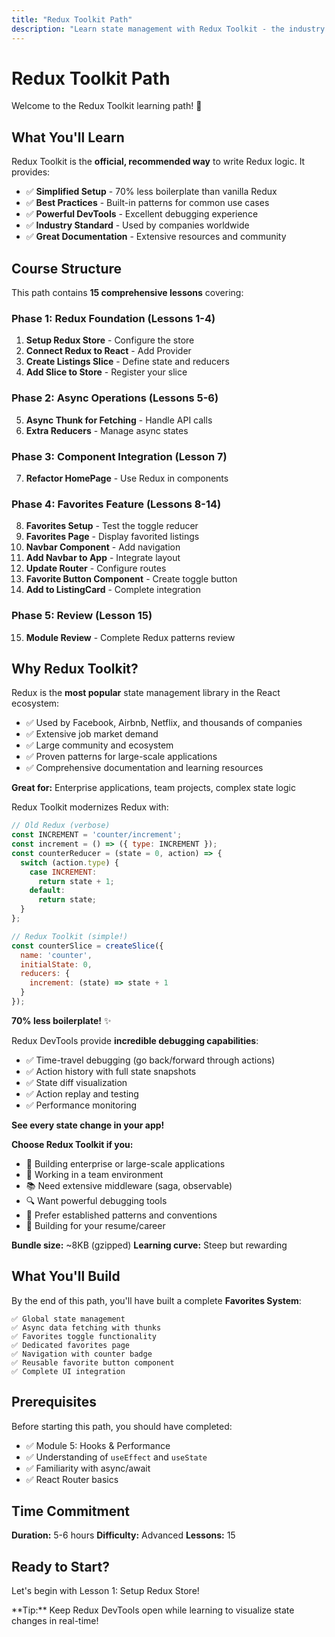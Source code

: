 ```yaml
---
title: "Redux Toolkit Path"
description: "Learn state management with Redux Toolkit - the industry standard solution"
---
```


# Redux Toolkit Path

Welcome to the Redux Toolkit learning path! 🔴

## What You'll Learn

Redux Toolkit is the **official, recommended way** to write Redux logic. It provides:

- ✅ **Simplified Setup** - 70% less boilerplate than vanilla Redux
- ✅ **Best Practices** - Built-in patterns for common use cases
- ✅ **Powerful DevTools** - Excellent debugging experience
- ✅ **Industry Standard** - Used by companies worldwide
- ✅ **Great Documentation** - Extensive resources and community

## Course Structure

This path contains **15 comprehensive lessons** covering:

### Phase 1: Redux Foundation (Lessons 1-4)
1. **Setup Redux Store** - Configure the store
2. **Connect Redux to React** - Add Provider
3. **Create Listings Slice** - Define state and reducers
4. **Add Slice to Store** - Register your slice

### Phase 2: Async Operations (Lessons 5-6)
5. **Async Thunk for Fetching** - Handle API calls
6. **Extra Reducers** - Manage async states

### Phase 3: Component Integration (Lesson 7)
7. **Refactor HomePage** - Use Redux in components

### Phase 4: Favorites Feature (Lessons 8-14)
8. **Favorites Setup** - Test the toggle reducer
9. **Favorites Page** - Display favorited listings
10. **Navbar Component** - Add navigation
11. **Add Navbar to App** - Integrate layout
12. **Update Router** - Configure routes
13. **Favorite Button Component** - Create toggle button
14. **Add to ListingCard** - Complete integration

### Phase 5: Review (Lesson 15)
15. **Module Review** - Complete Redux patterns review

## Why Redux Toolkit?

<Accordions>

<Accordion title="Industry Standard">

Redux is the **most popular** state management library in the React ecosystem:

- ✅ Used by Facebook, Airbnb, Netflix, and thousands of companies
- ✅ Extensive job market demand
- ✅ Large community and ecosystem
- ✅ Proven patterns for large-scale applications
- ✅ Comprehensive documentation and learning resources

**Great for:** Enterprise applications, team projects, complex state logic

</Accordion>

<Accordion title="Redux Toolkit Benefits">

Redux Toolkit modernizes Redux with:

```js
// Old Redux (verbose)
const INCREMENT = 'counter/increment';
const increment = () => ({ type: INCREMENT });
const counterReducer = (state = 0, action) => {
  switch (action.type) {
    case INCREMENT:
      return state + 1;
    default:
      return state;
  }
};

// Redux Toolkit (simple!)
const counterSlice = createSlice({
  name: 'counter',
  initialState: 0,
  reducers: {
    increment: (state) => state + 1
  }
});
```

**70% less boilerplate!** ✨

</Accordion>

<Accordion title="Powerful DevTools">

Redux DevTools provide **incredible debugging capabilities**:

- ✅ Time-travel debugging (go back/forward through actions)
- ✅ Action history with full state snapshots
- ✅ State diff visualization
- ✅ Action replay and testing
- ✅ Performance monitoring

**See every state change in your app!**

</Accordion>

<Accordion title="Perfect For">

**Choose Redux Toolkit if you:**

- 🏢 Building enterprise or large-scale applications
- 👥 Working in a team environment
- 📚 Need extensive middleware (saga, observable)
- 🔍 Want powerful debugging tools
- 📖 Prefer established patterns and conventions
- 💼 Building for your resume/career

**Bundle size:** ~8KB (gzipped)
**Learning curve:** Steep but rewarding

</Accordion>

</Accordions>

## What You'll Build

By the end of this path, you'll have built a complete **Favorites System**:

```
✅ Global state management
✅ Async data fetching with thunks
✅ Favorites toggle functionality
✅ Dedicated favorites page
✅ Navigation with counter badge
✅ Reusable favorite button component
✅ Complete UI integration
```

## Prerequisites

Before starting this path, you should have completed:

- ✅ Module 5: Hooks & Performance
- ✅ Understanding of `useEffect` and `useState`
- ✅ Familiarity with async/await
- ✅ React Router basics

## Time Commitment

**Duration:** 5-6 hours
**Difficulty:** Advanced
**Lessons:** 15

## Ready to Start?

Let's begin with Lesson 1: Setup Redux Store!

<Callout type="info">
**Tip:** Keep Redux DevTools open while learning to visualize state changes in real-time!
</Callout>
